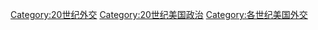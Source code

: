 [[Category:20世纪外交|Category:20世纪外交]]
[[Category:20世纪美国政治|Category:20世纪美国政治]]
[[Category:各世纪美国外交|Category:各世纪美国外交]]